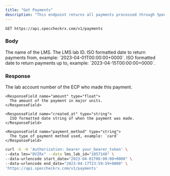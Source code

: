 ```yaml
---
title: "Get Payments"
description: "This endpoint returns all payments processed through SpecCheck for a given lab."
---
```


```
GET https://api.speccheckrx.com/v1/payments
```

### Body

<ParamField body="lms" type="string" required="true">
  The name of the LMS.
</ParamField>

<ParamField body="lms_lab_id" type="string" required="true">
  The LMS lab ID.
</ParamField>

<ParamField body="start_date" type="string" required="true">
  ISO formatted date to return payments from, example: `2023-04-01T00:00:00+0000`.
</ParamField>

<ParamField body="end_date" type="string" required="true">
  ISO formatted date to return payments up to, example: `2023-04-15T00:00:00+0000`.
</ParamField>

### Response

<ResponseField name="charges" type="list of Charge Object">
  <Expandable title="Charge">
    <ResponseField name="account_number" type="string">
      The lab account number of the ECP who made this payment.
    </ResponseField>

    <ResponseField name="amount" type="float">
      The amount of the payment in major units.
    </ResponseField>

    <ResponseField name="created_at" type="string">
      ISO formatted date string of when the payment was made.
    </ResponseField>

    <ResponseField name="payment_method" type="string">
      The type of payment method used, example: `card`
    </ResponseField>

  </Expandable>
</ResponseField>


<RequestExample>

```bash Example Request
curl -G -H 'Authorization: bearer your_bearer_token' \
--data lms="DVIRx" --data lms_lab_id="1057148" \
--data-urlencode start_date="2023-04-01T00:00:00+0000" \
--data-urlencode end_date="2023-04-17T23:59:59+0000" \
'https://api.speccheckrx.com/v1/payments'
```

</RequestExample>

